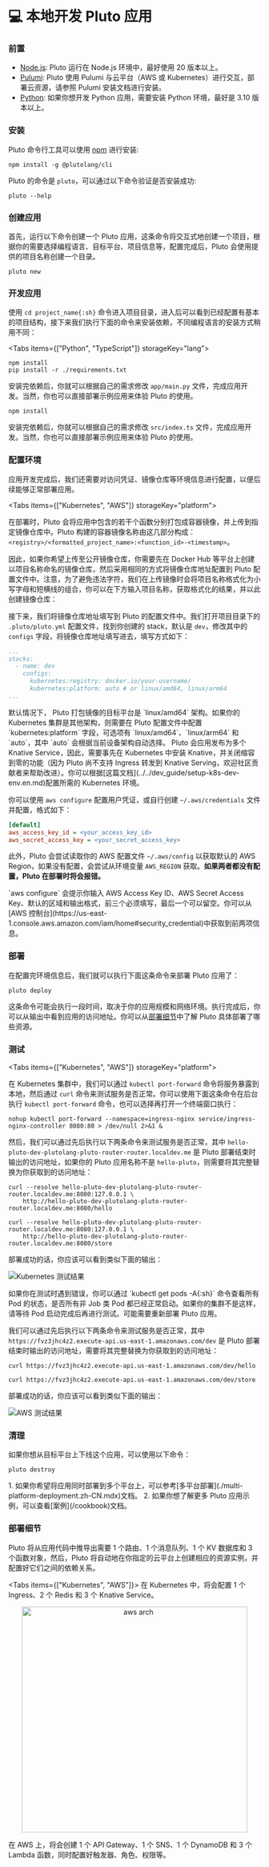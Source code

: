 # 💻 本地开发 Pluto 应用


<Steps>

### 前置

- [Node.js](https://nodejs.org/): Pluto 运行在 Node.js 环境中，最好使用 20 版本以上。
- [Pulumi](https://www.pulumi.com/docs/install/): Pluto 使用 Pulumi 与云平台（AWS 或 Kubernetes）进行交互，部署云资源，请参照 Pulumi 安装文档进行安装。
- [Python](https://www.python.org/): 如果你想开发 Python 应用，需要安装 Python 环境，最好是 3.10 版本以上。

### 安装

Pluto 命令行工具可以使用 [npm](https://www.npmjs.com/) 进行安装:

```shell
npm install -g @plutolang/cli
```

Pluto 的命令是 `pluto`，可以通过以下命令验证是否安装成功:

```shell
pluto --help
```

### 创建应用

首先，运行以下命令创建一个 Pluto 应用，这条命令将交互式地创建一个项目，根据你的需要选择编程语言、目标平台、项目信息等，配置完成后，Pluto 会使用提供的项目名称创建一个目录。

```shell
pluto new
```

### 开发应用

使用 `cd project_name{:sh}` 命令进入项目目录，进入后可以看到已经配置有基本的项目结构，接下来我们执行下面的命令来安装依赖，不同编程语言的安装方式稍用不同：

<Tabs items={["Python", "TypeScript"]} storageKey="lang">

<Tab>

```shell
npm install
pip install -r ./requirements.txt
```

安装完依赖后，你就可以根据自己的需求修改 `app/main.py` 文件，完成应用开发。当然，你也可以直接部署示例应用来体验 Pluto 的使用。

</Tab>

<Tab>

```shell
npm install
```

安装完依赖后，你就可以根据自己的需求修改 `src/index.ts` 文件，完成应用开发。当然，你也可以直接部署示例应用来体验 Pluto 的使用。

</Tab>

</Tabs>

### 配置环境

应用开发完成后，我们还需要对访问凭证、镜像仓库等环境信息进行配置，以便后续能够正常部署应用。

<Tabs items={["Kubernetes", "AWS"]} storageKey="platform">
<Tab>

在部署时，Pluto 会将应用中包含的若干个函数分别打包成容器镜像，并上传到指定镜像仓库中。Pluto 构建的容器镜像名称由这几部分构成：`<registry>/<formatted_project_name>:<function_id>-<timestamp>`。

因此，如果你希望上传至公开镜像仓库，你需要先在 Docker Hub 等平台上创建以项目名称命名的镜像仓库，然后采用相同的方式将镜像仓库地址配置到 Pluto 配置文件中。注意，为了避免违法字符，我们在上传镜像时会将项目名称格式化为小写字母和短横线的组合，你可以在下方输入项目名称，获取格式化的结果，并以此创建镜像仓库：

<Formatter />

接下来，我们将镜像仓库地址填写到 Pluto 的配置文件中。我们打开项目目录下的 `.pluto/pluto.yml` 配置文件，找到你创建的 stack，默认是 `dev`，修改其中的 `configs` 字段，将镜像仓库地址填写进去，填写方式如下：

```yaml {4-6}
...
stacks:
  - name: dev
    configs:
      kubernetes:registry: docker.io/your-username/
      kubernetes:platform: auto # or linux/amd64, linux/arm64
...
```

<Callout type="info">
默认情况下， Pluto 打包镜像的目标平台是 `linux/amd64` 架构。如果你的 Kubernetes 集群是其他架构，则需要在 Pluto 配置文件中配置 `kubernetes:platform` 字段，可选项有 `linux/amd64`、`linux/arm64` 和 `auto`，其中 `auto` 会根据当前设备架构自动选择。
</Callout>

<Callout type="info">
Pluto 会应用发布为多个 Knative Service，因此，需要事先在 Kubernetes 中安装 Knative，并关闭缩容到零的功能（因为 Pluto 尚不支持 Ingress 转发到 Knative Serving，欢迎社区贡献者来帮助改进）。你可以根据[这篇文档](../../dev_guide/setup-k8s-dev-env.en.md)配置所需的 Kubernetes 环境。
</Callout>

</Tab>

<Tab>

你可以使用 `aws configure` 配置用户凭证，或自行创建 `~/.aws/credentials` 文件并配置，格式如下：

```ini
[default]
aws_access_key_id = <your_access_key_id>
aws_secret_access_key = <your_secret_access_key>
```

此外，Pluto 会尝试读取你的 AWS 配置文件 `~/.aws/config` 以获取默认的 AWS Region，如果没有配置，会尝试从环境变量 `AWS_REGION` 获取。**如果两者都没有配置，Pluto 在部署时将会报错。**

<Callout type="info">
`aws configure` 会提示你输入 AWS Access Key ID、AWS Secret Access Key、默认的区域和输出格式，前三个必须填写，最后一个可以留空。你可以从 [AWS 控制台](https://us-east-1.console.aws.amazon.com/iam/home#security_credential)中获取到前两项信息。
</Callout>

</Tab>
</Tabs>


### 部署

在配置完环境信息后，我们就可以执行下面这条命令来部署 Pluto 应用了：

```shell
pluto deploy
```

这条命令可能会执行一段时间，取决于你的应用规模和网络环境。执行完成后，你可以从输出中看到应用的访问地址。你可以从[部署细节](#部署细节)中了解 Pluto 具体部署了哪些资源。


### 测试

<Tabs items={["Kubernetes", "AWS"]} storageKey="platform">

<Tab>

在 Kubernetes 集群中，我们可以通过 `kubectl port-forward` 命令将服务暴露到本地，然后通过 `curl` 命令来测试服务是否正常。你可以使用下面这条命令在后台执行 `kubectl port-forward` 命令，也可以选择再打开一个终端窗口执行：

```shell
nohup kubectl port-forward --namespace=ingress-nginx service/ingress-nginx-controller 8080:80 > /dev/null 2>&1 &
```

然后，我们可以通过先后执行以下两条命令来测试服务是否正常，其中 `hello-pluto-dev-plutolang-pluto-router-router.localdev.me` 是 Pluto 部署结束时输出的访问地址，如果你的 Pluto 应用名称不是 `hello-pluto`，则需要将其完整替换为你获取到的访问地址：

```shell
curl --resolve hello-pluto-dev-plutolang-pluto-router-router.localdev.me:8080:127.0.0.1 \
	http://hello-pluto-dev-plutolang-pluto-router-router.localdev.me:8080/hello

curl --resolve hello-pluto-dev-plutolang-pluto-router-router.localdev.me:8080:127.0.0.1 \
	http://hello-pluto-dev-plutolang-pluto-router-router.localdev.me:8080/store
```

部署成功的话，你应该可以看到类似下面的输出：

![Kubernetes 测试结果](../../../assets/getting-started/getting-started-local-deploy-k8s-out.png)

<Callout type="info">
如果你在测试时遇到错误，你可以通过 `kubectl get pods -A{:sh}` 命令查看所有 Pod 的状态，是否所有非 Job 类 Pod 都已经正常启动。如果你的集群不是这样，请等待 Pod 启动完成后再进行测试。可能需要重新部署 Pluto 应用。
</Callout>

</Tab>

<Tab>

我们可以通过先后执行以下两条命令来测试服务是否正常，其中 `https://fvz3jhc4z2.execute-api.us-east-1.amazonaws.com/dev` 是 Pluto 部署结束时输出的访问地址，需要将其完整替换为你获取到的访问地址：

```shell
curl https://fvz3jhc4z2.execute-api.us-east-1.amazonaws.com/dev/hello

curl https://fvz3jhc4z2.execute-api.us-east-1.amazonaws.com/dev/store
```

部署成功的话，你应该可以看到类似下面的输出：

![AWS 测试结果](../../../assets/getting-started/getting-started-container-deploy-aws-output.png)

</Tab>

</Tabs>


### 清理

如果你想从目标平台上下线这个应用，可以使用以下命令：

```shell
pluto destroy
```

</Steps>

<Callout>
1. 如果你希望将应用同时部署到多个平台上，可以参考[多平台部署](./multi-platform-deployment.zh-CN.mdx)文档。
2. 如果你想了解更多 Pluto 应用示例，可以查看[案例](/cookbook)文档。
</Callout>

### 部署细节


Pluto 将从应用代码中推导出需要 1 个路由、1 个消息队列、1 个 KV 数据库和 3 个函数对象，然后，Pluto 将自动地在你指定的云平台上创建相应的资源实例，并配置好它们之间的依赖关系。

<Tabs items={["Kubernetes", "AWS"]}>
<Tab>
在 Kubernetes 中，将会配置 1 个 Ingress、2 个 Redis 和 3 个 Knative Service。
</Tab>

<Tab>

<p align="center">
  <img src="../../../assets/getting-started/getting-started-aws-arch.png" alt="aws arch" width="450" />
</p>


在 AWS 上，将会创建 1 个 API Gateway、1 个 SNS、1 个 DynamoDB 和 3 个 Lambda 函数，同时配置好触发器、角色、权限等。
</Tab>
</Tabs>
